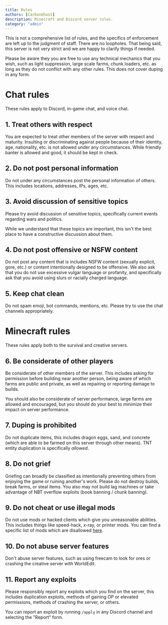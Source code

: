 ```yaml
---
title: Rules
authors: [CarbonGhost]
description: Minecraft and Discord server rules.
category: "admin"
---
```


This is not a comprehensive list of rules, and the specifics of enforcement are left up to the judgment of staff. There are no loopholes. That being said, this server is not very strict and we are happy to clarify things if needed.

Please be aware they you are free to use any technical mechanics that you wish, such as light suppression, large scale farms, chunk loaders, etc. as long as they do not conflict with any other rules. This does not cover duping in any form.
 
 # Chat rules

 These rules apply to Discord, in-game chat, and voice chat.

## 1. Treat others with respect

You are expected to treat other members of the server with respect and maturity. Insulting or discriminating against people because of their identity, age, nationality, etc. is not allowed under any circumstances. While friendly banter is allowed and good, it should be kept in check.

## 2. Do not post personal information

Do not under any circumstances post the personal information of others. This includes locations, addresses, IPs, ages, etc.

## 3. Avoid discussion of sensitive topics

Please try avoid discussion of sensitive topics, specifically current events regarding wars and politics. 

While we understand that these topics are important, this isn't the best place to have a constructive discussion about them.

## 4. Do not post offensive or NSFW content

Do not post any content that is includes NSFW content (sexually explicit, gore, etc.) or content intentionally designed to be offensive. We also ask that you do not use excessive vulgar language or profanity, and specifically ask that you avoid using slurs or racially charged language.

## 5. Keep chat clean

Do not spam emoji, bot commands, mentions, etc. Please try to use the chat channels appropriately.

# Minecraft rules

These rules apply both to the survival and creative servers.

## 6. Be considerate of other players

Be considerate of other members of the server. This includes asking for permission before building near another person, being aware of which farms are public and private, as well as repairing or reporting damage to builds.

You should also be considerate of server performance, large farms are allowed and encouraged, but you should do your best to minimize their impact on server performance.

## 7. Duping is prohibited

Do not duplicate items, this includes dragon eggs, sand, and concrete (which are able to be farmed on this server through other means). TNT entity duplication is specifically *allowed*.

## 8. Do not grief

Griefing can broadly be classified as intentionally preventing others from enjoying the game or ruining another's work. Please do not destroy builds, break farms, or steal items. You also may not build lag machines or take advantage of NBT overflow exploits (book banning / chunk banning).

## 9. Do not cheat or use illegal mods

Do not use mods or hacked clients which give you unreasonable abilities. This includes things like speed-hack, x-ray, or printer mods. You can find a specific list of mods which are disallowed [here](allowed-mods).

## 10. Do not abuse server features

Don't abuse server features, such as using freecam to look for ores or crashing the creative server with WorldEdit.

## 11. Report any exploits

Please responsibly report any exploits which you find on the server, this includes duplication exploits, methods of gaining OP or elevated permissions, methods of crashing the server, or others.

You can report an exploit by running `/apply` in any Discord channel and selecting the "Report" form.
